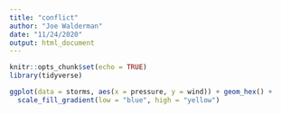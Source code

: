 ```yaml
---
title: "conflict"
author: "Joe Walderman"
date: "11/24/2020"
output: html_document
---
```


```r
knitr::opts_chunk$set(echo = TRUE)
library(tidyverse)
```

```r
ggplot(data = storms, aes(x = pressure, y = wind)) + geom_hex() +
  scale_fill_gradient(low = "blue", high = "yellow")
```

